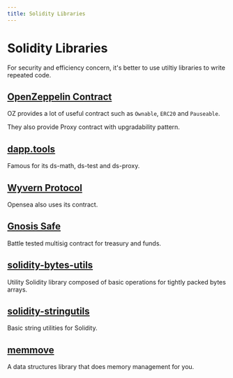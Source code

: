 ```yaml
---
title: Solidity Libraries
---
```


# Solidity Libraries

For security and efficiency concern, it's better to use utiltiy libraries to
write repeated code.

## [OpenZeppelin Contract](https://www.openzeppelin.com/contracts)

OZ provides a lot of useful contract such as `Ownable`, `ERC20` and `Pauseable`.

They also provide Proxy contract with upgradability pattern.

## [dapp.tools](https://dapp.tools/)

Famous for its ds-math, ds-test and ds-proxy.

## [Wyvern Protocol](https://wyvernprotocol.com/)

Opensea also uses its contract.

## [Gnosis Safe](https://gnosis-safe.io/)

Battle tested multisig contract for treasury and funds.

## [solidity-bytes-utils](https://github.com/GNSPS/solidity-bytes-utils)

Utility Solidity library composed of basic operations for tightly packed bytes
arrays.

## [solidity-stringutils](https://github.com/Arachnid/solidity-stringutils)

Basic string utilities for Solidity.

## [memmove](https://github.com/brockelmore/memmove)

A data structures library that does memory management for you.
